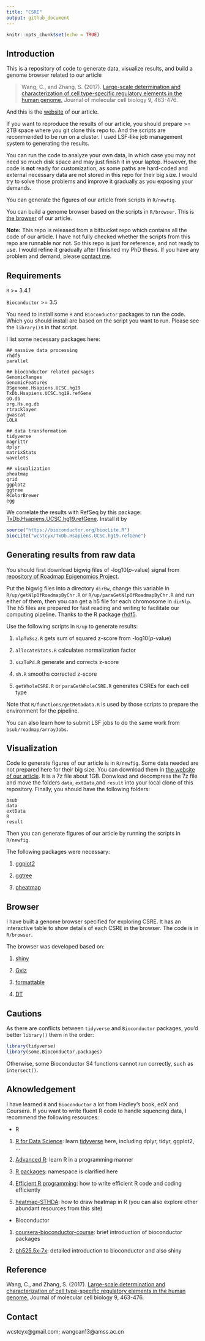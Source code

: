 ```yaml
---
title: "CSRE"
output: github_document
---
```


```r
knitr::opts_chunk$set(echo = TRUE)
```

## Introduction

This is a repository of code to generate data, visualize results, and build a genome browser related to our article

> Wang, C., and Zhang, S. (2017). [Large-scale determination and characterization of cell type-specific regulatory elements in the human genome.](https://academic.oup.com/jmcb/article/9/6/463/4769428) Journal of molecular cell biology 9, 463-476.

And this is the [website](http://zhanglabtools.org:2017/) of our article.

If you want to reproduce the results of our article, you should prepare >= 2TB space where you git clone this repo to. And the scripts are recommended to be run on a cluster. I used LSF-like job management system to generating the results.

You can run the code to analyze your own data, in which case you may not need so much disk space and may just finish it in your laptop. However, the code is **not** ready for customization, as some paths are hard-coded and external necessary data are not stored in this repo for their big size. I would try to solve those problems and improve it gradually as you exposing your demands.

You can generate the figures of our article from scripts in `R/newfig`. 

You can build a genome browser based on the scripts in `R/browser`. This is [the browser](http://zhanglabtools.org:2017/) of our article.

  **Note:** This repo is released from a bitbucket repo which contains all the code of our article. I have not fully checked whether the scripts from this repo are runnable nor not. So this repo is just for reference, and not ready to use. I would refine it gradually after I finished my PhD thesis. If you have any problem and demand, please [contact me](#contact).

## Requirements

`R` >= 3.4.1

`Bioconductor` >= 3.5

You need to install some `R` and `Bioconductor` packages to run the code. Which you should install are based on the script you want to run. Please see the `library()`s in that script.

I list some necessary packages here:
```
## massive data processing
rhdf5
parallel

## bioconductor related packages
GenomicRanges
GenomicFeatures
BSgenome.Hsapiens.UCSC.hg19
TxDb.Hsapiens.UCSC.hg19.refGene
GO.db
org.Hs.eg.db
rtracklayer
gwascat
LOLA

## data transformation
tidyverse
magrittr
dplyr
matrixStats
wavelets

## visualization
pheatmap
grid
ggplot2
ggtree
RColorBrewer
egg

```

We correlate the results with RefSeq by this package:
[TxDb.Hsapiens.UCSC.hg19.refGene](https://github.com/wcstcyx/TxDb.Hsapiens.UCSC.hg19.refGene). Install it by
```r
source("https://bioconductor.org/biocLite.R")
biocLite("wcstcyx/TxDb.Hsapiens.UCSC.hg19.refGene")
```

## Generating results from raw data

You should first download bigwig files of -log10(*p*-value) signal from [repository of Roadmap Epigenomics Project](http://egg2.wustl.edu/roadmap/data/byFileType/signal/consolidated/macs2signal/pval/).

Put the bigwig files into a directory `dirBw`, change this variable in `R/up/getNlpOfRoadmapByChr.R` or `R/up/paraGetNlpOfRoadmapByChr.R` and run either of them, then you can get a h5 file for each chromosome in `dirNlp`. The h5 files are prepared for fast reading and writing to facilitate our computing pipeline. Thanks to the R package [rhdf5](http://www.bioconductor.org/packages/release/bioc/html/rhdf5.html).

Use the following scripts in `R/up` to generate results:

1. `nlpToSsz.R` gets sum of squared z-score from -log10(*p*-value)

2. `allocateStats.R` calculates normalization factor

3. `sszToPd.R` generate and corrects z-score

4. `sh.R` smooths corrected z-score

5. `getWholeCSRE.R` or `paraGetWholeCSRE.R` generates CSREs for each cell type

Note that `R/functions/getMetadata.R` is used by those scripts to prepare the environment for the pipeline.

You can also learn how to submit LSF jobs to do the same work from `bsub/roadmap/arrayJobs`.

## Visualization

Code to generate figures of our article is in `R/newfig`. Some data needed are not prepared here for their big size. You can download them in [the website of our article](http://zhanglabtools.org:2017/). It is a 7z file about 1GB. Donwload and decompress the 7z file and move the folders `data`, `extData`,and `result` into your local clone of this repository. Finally, you should have the following folders:
```
bsub
data
extData
R
result
```
Then you can generate figures of our article by running the scripts in `R/newfig`.

The following packages were necessary:

1. [ggplot2](http://ggplot2.org/)

2. [ggtree](https://guangchuangyu.github.io/software/ggtree/)

3. [pheatmap](https://cran.r-project.org/web/packages/pheatmap/index.html)

## Browser

I have built a genome browser specified for exploring CSRE. It has an interactive table to show details of each CSRE in the browser. The code is in `R/browser`.

The browser was developed based on:

1. [shiny](http://shiny.rstudio.com/)

2. [Gviz](http://www.bioconductor.org/packages/release/bioc/html/Gviz.html)

3. [formattable](https://renkun-ken.github.io/formattable/)

4. [DT](https://rstudio.github.io/DT/)

## Cautions

As there are conflicts between `tidyverse` and `Bioconductor` packages, you'd better `library()` them in the order:
```r
library(tidyverse)
library(some.Bioconductor.packages)
```
Otherwise, some Bioconductor S4 functions cannot run correctly, such as `intersect()`.


## Aknowledgement

I have learned `R` and `Bioconductor` a lot from Hadley's book, edX and Coursera. If you want to write fluent R code to handle squencing data, I recommend the following resources:

- R

1. [R for Data Science](http://r4ds.had.co.nz/): learn [tidyverse](https://www.tidyverse.org/) here, including dplyr, tidyr, ggplot2, ...

2. [Advanced R](http://adv-r.had.co.nz/): learn R in a programming manner

3. [R packages](http://r-pkgs.had.co.nz/): namespace is clarified here

4. [Efficient R programming](https://csgillespie.github.io/efficientR/): how to write efficient R code and coding efficiently

5. [heatmap-STHDA](http://www.sthda.com/english/articles/28-hierarchical-clustering-essentials/93-heatmap-static-and-interactive-absolute-guide/#at_pco=smlwn-1.0&at_si=598b14b407801bb9&at_ab=per-2&at_pos=0&at_tot=1): how to draw heatmap in R (you can also explore other abundant resources from this site)

- Bioconductor

1. [coursera-bioconductor-course](https://www.coursera.org/learn/bioconductor): brief introduction of bioconductor packages

2. [ph525.5x-7x](https://www.edx.org/course/introduction-bioconductor-annotation-harvardx-ph525-5x-2): detailed introduction to bioconductor and also shiny

## Reference

Wang, C., and Zhang, S. (2017). [Large-scale determination and characterization of cell type-specific regulatory elements in the human genome.](https://academic.oup.com/jmcb/article/9/6/463/4769428) Journal of molecular cell biology 9, 463-476.

## <span id="contact">Contact</span>

wcstcyx@gmail.com; wangcan13@amss.ac.cn
